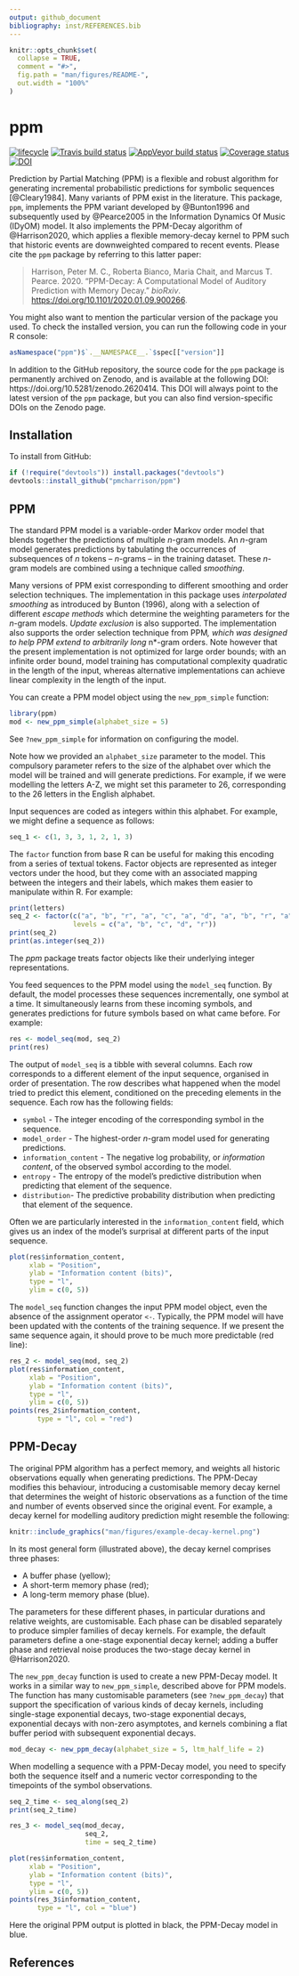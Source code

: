 ```yaml
---
output: github_document
bibliography: inst/REFERENCES.bib
---
```


<!-- README.md is generated from README.Rmd. Please edit that file -->

```r
knitr::opts_chunk$set(
  collapse = TRUE,
  comment = "#>",
  fig.path = "man/figures/README-",
  out.width = "100%"
)
```
# ppm

[![lifecycle](https://img.shields.io/badge/lifecycle-maturing-blue.svg)](https://www.tidyverse.org/lifecycle/#maturing)
[![Travis build status](https://travis-ci.org/pmcharrison/ppm.svg?branch=master)](https://travis-ci.org/pmcharrison/ppm)
[![AppVeyor build status](https://ci.appveyor.com/api/projects/status/github/pmcharrison/ppm?branch=master&svg=true)](https://ci.appveyor.com/project/pmcharrison/ppm)
[![Coverage status](https://coveralls.io/repos/github/pmcharrison/ppm/badge.svg)](https://coveralls.io/r/pmcharrison/ppm?branch=master)
[![DOI](https://zenodo.org/badge/DOI/10.5281/zenodo.2620414.svg)](https://doi.org/10.5281/zenodo.2620414)

Prediction by Partial Matching (PPM) is a flexible and robust algorithm
for generating incremental probabilistic predictions for symbolic sequences
[@Cleary1984].
Many variants of PPM exist in the literature.
This package, `ppm`, implements the PPM variant developed by @Bunton1996
and subsequently used by @Pearce2005 in the Information Dynamics Of Music
(IDyOM) model.
It also implements the PPM-Decay algorithm of @Harrison2020,
which applies a flexible memory-decay kernel to PPM such that
historic events are downweighted compared to recent events.
Please cite the `ppm` package by referring to this latter paper:

> Harrison, Peter M. C., Roberta Bianco, Maria Chait, and Marcus T.
> Pearce. 2020. “PPM-Decay: A Computational Model of Auditory Prediction
> with Memory Decay.” *bioRxiv*.
> <https://doi.org/10.1101/2020.01.09.900266>.

You might also want to mention the particular version of the package you used.
To check the installed version, you can run the following code in your R console:

``` r
asNamespace("ppm")$`.__NAMESPACE__.`$spec[["version"]]
```

In addition to the GitHub repository, 
the source code for the `ppm` package is permanently archived on Zenodo,
and is available at the following DOI: https://doi.org/10.5281/zenodo.2620414.
This DOI will always point to the latest version of the `ppm` package,
but you can also find version-specific DOIs on the Zenodo page.

## Installation

To install from GitHub:

``` r
if (!require("devtools")) install.packages("devtools")
devtools::install_github("pmcharrison/ppm")
```

## PPM

The standard PPM model is a variable-order Markov order model that 
blends together the predictions of multiple *n*-gram models.
An *n*-gram model generates predictions by tabulating the 
occurrences of subsequences of *n* tokens -- *n*-grams -- in the training dataset.
These *n*-gram models are combined using a technique called *smoothing*.

Many versions of PPM exist corresponding to different smoothing and order selection
techniques. The implementation in this package uses *interpolated smoothing*
as introduced by Bunton (1996), along with a selection of different *escape methods*
which determine the weighting parameters for the *n*-gram models.
*Update exclusion* is also supported.
The implementation also supports the order selection technique from PPM*,
which was designed to help PPM extend to arbitrarily long *n*-gram orders.
Note however that the present implementation is not optimized for large order bounds;
with an infinite order bound, model training has computational complexity quadratic 
in the length of the input, whereas alternative implementations can achieve
linear complexity in the length of the input.

You can create a PPM model object using the `new_ppm_simple` function:

```r
library(ppm)
mod <- new_ppm_simple(alphabet_size = 5)
```

See `?new_ppm_simple` for information on configuring the model.

Note how we provided an `alphabet_size` parameter to the model.
This compulsory parameter refers to the size of the alphabet over which
the model will be trained and will generate predictions.
For example, if we were modelling the letters A-Z, we might set 
this parameter to 26, corresponding to the 26 letters in the English alphabet.

Input sequences are coded as integers within this alphabet.
For example, we might define a sequence as follows:

```r
seq_1 <- c(1, 3, 3, 1, 2, 1, 3)
```

The `factor` function from base R can be useful for making this encoding
from a series of textual tokens.
Factor objects are represented as integer vectors under the hood,
but they come with an associated mapping between the integers and 
their labels, which makes them easier to manipulate within R.
For example:

```r
print(letters)
seq_2 <- factor(c("a", "b", "r", "a", "c", "a", "d", "a", "b", "r", "a"),
                levels = c("a", "b", "c", "d", "r"))
print(seq_2)
print(as.integer(seq_2))
```

The *ppm* package treats factor objects like their underlying integer representations.

You feed sequences to the PPM model using the `model_seq` function.
By default, the model processes these sequences incrementally,
one symbol at a time.
It simultaneously learns from these incoming symbols,
and generates predictions for future symbols based
on what came before.
For example:

```r
res <- model_seq(mod, seq_2)
print(res)
```

The output of `model_seq` is a tibble with several columns.
Each row corresponds to a different element of the input sequence,
organised in order of presentation.
The row describes what happened when the model tried to predict
this element, conditioned on the preceding elements in the sequence.
Each row has the following fields:

- `symbol` - The integer encoding of the corresponding symbol in the sequence.
- `model_order` - The highest-order *n*-gram model used for generating predictions.
- `information_content` - The negative log probability, or *information content*,
of the observed symbol according to the model.
- `entropy` - The entropy of the model's predictive distribution when predicting
that element of the sequence.
- `distribution`- The predictive probability distribution when predicting
that element of the sequence.

Often we are particularly interested in the `information_content` field,
which gives us an index of the model's surprisal at different 
parts of the input sequence.

```r
plot(res$information_content,
     xlab = "Position",
     ylab = "Information content (bits)",
     type = "l", 
     ylim = c(0, 5))
```

The `model_seq` function changes the input PPM model object,
even the absence of the assignment operator `<-`.
Typically, the PPM model will have been updated with the contents of 
the training sequence. 
If we present the same sequence again, it should prove to be much more predictable (red line):

```r
res_2 <- model_seq(mod, seq_2)
plot(res$information_content,
     xlab = "Position",
     ylab = "Information content (bits)",
     type = "l", 
     ylim = c(0, 5))
points(res_2$information_content,
       type = "l", col = "red")
```

## PPM-Decay

The original PPM algorithm has a perfect memory,
and weights all historic observations equally when generating predictions.
The PPM-Decay modifies this behaviour,
introducing a customisable memory decay kernel that determines the 
weight of historic observations as a function of the 
time and number of events observed since the original event.
For example, a decay kernel for modelling auditory prediction might 
resemble the following:

```r
knitr::include_graphics("man/figures/example-decay-kernel.png")
```

In its most general form (illustrated above), 
the decay kernel comprises three phases:

- A buffer phase (yellow);
- A short-term memory phase (red);
- A long-term memory phase (blue).

The parameters for these different phases, in particular durations
and relative weights, are customisable.
Each phase can be disabled separately to produce
simpler families of decay kernels.
For example, the default parameters define a one-stage exponential decay kernel;
adding a buffer phase and retrieval noise produces the two-stage decay kernel
in @Harrison2020.

The `new_ppm_decay` function is used to create a new PPM-Decay model.
It works in a similar way to `new_ppm_simple`, described above for PPM models.
The function has many customisable parameters (see `?new_ppm_decay`)
that support the specification of various kinds of decay kernels,
including single-stage exponential decays,
two-stage exponential decays,
exponential decays with non-zero asymptotes,
and kernels combining a flat buffer period with subsequent exponential decays.

```r
mod_decay <- new_ppm_decay(alphabet_size = 5, ltm_half_life = 2)
```

When modelling a sequence with a PPM-Decay model,
you need to specify both the sequence itself and 
a numeric vector corresponding to the timepoints of the 
symbol observations.

```r
seq_2_time <- seq_along(seq_2)
print(seq_2_time)

res_3 <- model_seq(mod_decay, 
                   seq_2,
                   time = seq_2_time)

plot(res$information_content,
     xlab = "Position",
     ylab = "Information content (bits)",
     type = "l", 
     ylim = c(0, 5))
points(res_3$information_content,
       type = "l", col = "blue")
```

Here the original PPM output is plotted in black,
the PPM-Decay model in blue.

## References
